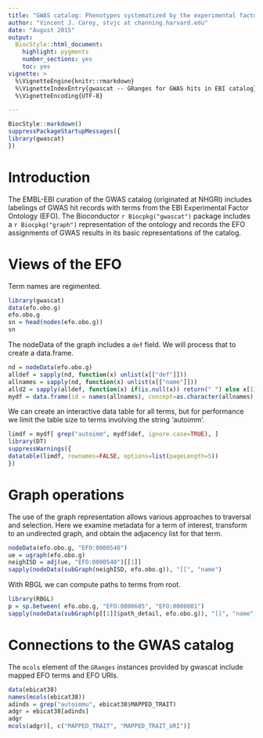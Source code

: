 ```yaml
---
title: "GWAS catalog: Phenotypes systematized by the experimental factor ontology"
author: "Vincent J. Carey, stvjc at channing.harvard.edu"
date: "August 2015"
output:
  BiocStyle::html_document:
    highlight: pygments
    number_sections: yes
    toc: yes
vignette: >
  %\VignetteEngine{knitr::rmarkdown}
  %\VignetteIndexEntry{gwascat -- GRanges for GWAS hits in EBI catalog}
  %\VignetteEncoding{UTF-8}

---
```


```r
BiocStyle::markdown()
suppressPackageStartupMessages({
library(gwascat)
})
```

# Introduction

The EMBL-EBI curation of the GWAS catalog (originated at NHGRI)
includes labelings of GWAS hit records with terms from the EBI Experimental
Factor Ontology (EFO).  The Bioconductor `r Biocpkg("gwascat")`
package includes a `r Biocpkg("graph")` representation of the ontology
and records the EFO assignments of GWAS results in its basic
representations of the catalog.

# Views of the EFO

Term names are regimented.

```r
library(gwascat)
data(efo.obo.g)
efo.obo.g
sn = head(nodes(efo.obo.g))
sn
```

The nodeData of the graph includes a `def` field.
We will process that to create a data.frame.

```r
nd = nodeData(efo.obo.g)
alldef = sapply(nd, function(x) unlist(x[["def"]]))
allnames = sapply(nd, function(x) unlist(x[["name"]]))
alld2 = sapply(alldef, function(x) if(is.null(x)) return(" ") else x[1])
mydf = data.frame(id = names(allnames), concept=as.character(allnames), def=unlist(alld2))
```

We can create an interactive data table for all terms, but for
performance we limit the table size to terms involving the string
'autoimm'.

```r
limdf = mydf[ grep("autoimm", mydf$def, ignore.case=TRUE), ]
library(DT)
suppressWarnings({
datatable(limdf, rownames=FALSE, options=list(pageLength=5))
})
```

# Graph operations

The use of the graph representation allows various approaches
to traversal and selection.  Here we examine metadata for a
term of interest, transform to an undirected graph, and obtain
the adjacency list for that term.

```r
nodeData(efo.obo.g, "EFO:0000540")
ue = ugraph(efo.obo.g)
neighISD = adj(ue, "EFO:0000540")[[1]]
sapply(nodeData(subGraph(neighISD, efo.obo.g)), "[[", "name")
```

With RBGL we can compute paths to terms from root.
```r
library(RBGL)
p = sp.between( efo.obo.g, "EFO:0000685", "EFO:0000001")
sapply(nodeData(subGraph(p[[1]]$path_detail, efo.obo.g)), "[[", "name")
```

# Connections to the GWAS catalog

The `mcols` element of the `GRanges` instances provided by
gwascat include mapped EFO terms and EFO URIs.

```r
data(ebicat38)
names(mcols(ebicat38))
adinds = grep("autoimmu", ebicat38$MAPPED_TRAIT)
adgr = ebicat38[adinds]
adgr
mcols(adgr)[, c("MAPPED_TRAIT", "MAPPED_TRAIT_URI")]
```
